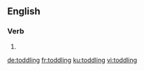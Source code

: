 ==English==

===Verb===
{{head|en|present participle}}

# {{present participle of|toddle|lang=en}}

[[de:toddling]]
[[fr:toddling]]
[[ku:toddling]]
[[vi:toddling]]